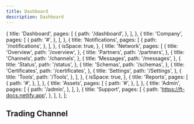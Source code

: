 ```yaml
---
title: Dashboard
description: Dashboard
---
```


  {
    title: 'Dashboard',
    pages: [
      {
        path: '/dashboard',
      },
    ],
  },
  {
    title: 'Company',
    pages: [
      {
        path: '#',
      },
    ],
  },
  {
    title: 'Notifications',
    pages: [
      {
        path: '/notifications',
      },
    ],
  },
  {
    isSpace: true,
  },
  {
    title: 'Network',
    pages: [
      {
        title: 'Overview',
        path: '/overview',
      },
      {
        title: 'Partners',
        path: '/partners',
      },
      {
        title: 'Channels',
        path: '/channels',
      },
      {
        title: 'Messages',
        path: '/messages',
      },
      {
        title: 'Status',
        path: '/status',
      },
      {
        title: 'Schemas',
        path: '/schemas',
      },
      {
        title: 'Certificates',
        path: '/certificates',
      },
      {
        title: 'Settings',
        path: '/Settings',
      },
      {
        title: 'Tools',
        path: '/Tools',
      },
    ],
  },
  {
    isSpace: true,
  },
  {
    title: 'Reports',
    pages: [
      {
        path: '#',
      },
    ],
  },
  {
    title: 'Assets',
    pages: [
      {
        path: '#',
      },
    ],
  },
  {
    title: 'Admin',
    pages: [
      {
        path: '/admin',
      },
    ],
  },
  {
    title: 'Support',
    pages: [
      {
        path: 'https://ft-docs.netlify.app',
      },
    ],
  },
];



## Trading Channel

<Dashboard />
